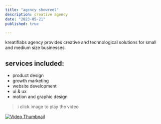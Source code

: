 ```yaml
---
title: "agency showreel"
description: creative agency
date: "2023-05-21"
published: true

---
```


kreatiflabs agency provides creative and technological solutions for small and medium size businesses.

## services included:
 - product design
 - growth marketing
 - website development
 - ui & ux
 - motion and graphic design


> ℹ️ click image to play the video

[![Video Thumbnail](/kreatif.png)](/kreatif.mp4)
